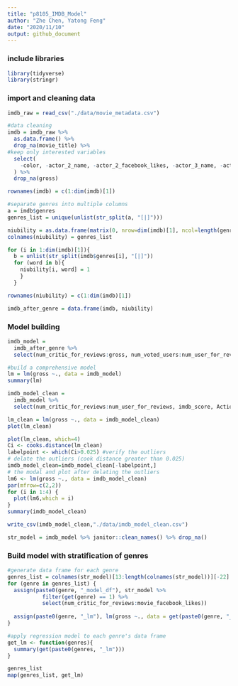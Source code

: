 ```yaml
---
title: "p8105_IMDB_Model"
author: "Zhe Chen, Yatong Feng"
date: "2020/11/10"
output: github_document
---
```


### include libraries
```r
library(tidyverse)
library(stringr)
```

### import and cleaning data
```r
imdb_raw = read_csv("./data/movie_metadata.csv")
```

```r
#data cleaning 
imdb = imdb_raw %>%
  as.data.frame() %>% 
  drop_na(movie_title) %>%
#keep only interested variables 
  select(
    -color, -actor_2_name, -actor_2_facebook_likes, -actor_3_name, -actor_3_facebook_likes, -facenumber_in_poster, -movie_imdb_link, -content_rating, -plot_keywords
  ) %>%
  drop_na(gross)

rownames(imdb) = c(1:dim(imdb)[1])
```

```r
#separate genres into multiple columns
a = imdb$genres
genres_list = unique(unlist(str_split(a, "[|]")))

niubility = as.data.frame(matrix(0, nrow=dim(imdb)[1], ncol=length(genres_list)))
colnames(niubility) = genres_list

for (i in 1:dim(imdb)[1]){
  b = unlist(str_split(imdb$genres[i], "[|]"))
  for (word in b){
    niubility[i, word] = 1
    }
  }

rownames(niubility) = c(1:dim(imdb)[1])

imdb_after_genre = data.frame(imdb, niubility)
```

### Model building 

```r
imdb_model = 
  imdb_after_genre %>% 
  select(num_critic_for_reviews:gross, num_voted_users:num_user_for_reviews, budget, imdb_score: Film.Noir)

#build a comprehensive model 
lm = lm(gross ~., data = imdb_model)
summary(lm)

imdb_model_clean = 
  imdb_model %>% 
  select(num_critic_for_reviews:num_user_for_reviews, imdb_score, Action:Fantasy, Romance:Family, Drama, Sport:Horror, Music)

lm_clean = lm(gross ~., data = imdb_model_clean)
plot(lm_clean)

plot(lm_clean, which=4)
Ci <- cooks.distance(lm_clean)
labelpoint <- which(Ci>0.025) #verify the outliers
# delate the outliers (cook distance greater than 0.025)
imdb_model_clean=imdb_model_clean[-labelpoint,]
# the modal and plot after delating the outliers
lm6 <- lm(gross ~., data = imdb_model_clean)
par(mfrow=c(2,2))
for (i in 1:4) {
  plot(lm6,which = i)
}
summary(imdb_model_clean)
```

```r
write_csv(imdb_model_clean,"./data/imdb_model_clean.csv")
```


```r
str_model = imdb_model %>% janitor::clean_names() %>% drop_na()

```
### Build model with stratification of genres

```r
#generate data frame for each genre
genres_list = colnames(str_model)[13:length(colnames(str_model))][-22]
for (genre in genres_list) {
  assign(paste0(genre, "_model_df"), str_model %>% 
           filter(get(genre) == 1) %>% 
           select(num_critic_for_reviews:movie_facebook_likes))
  
  assign(paste0(genre, "_lm"), lm(gross ~., data = get(paste0(genre, "_model_df"))))
}
```

```r
#apply regression model to each genre's data frame 
get_lm <- function(genres){
  summary(get(paste0(genres, "_lm")))
}

genres_list
map(genres_list, get_lm)
```


